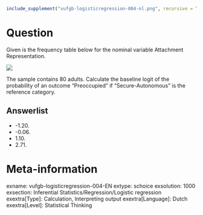```r
include_supplement("vufgb-logisticregression-004-nl.png", recursive = TRUE)
```

Question
========
Given is the frequency table below for the nominal variable Attachment Representation.

![](vufgb-logisticregression-004-nl.png)

The sample contains 80 adults. Calculate the baseline logit of the probability of an outcome "Preoccupied" if "Secure-Autonomous" is the reference category.

Answerlist
----------
* -1.20.
* -0.06.
* 1.10.
* 2.71.

Meta-information
================
exname: vufgb-logisticregression-004-EN
extype: schoice
exsolution: 1000
exsection: Inferential Statistics/Regression/Logistic regression
exextra[Type]: Calculation, Interpreting output
exextra[Language]: Dutch
exextra[Level]: Statistical Thinking
